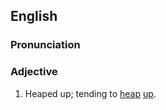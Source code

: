 ==English==

===Pronunciation===
{{rfp|aah-SUHR-va-tiv|lang=en}}

===Adjective===
{{head|en|adjective}}

# Heaped up; tending to [[heap]] [[up]].